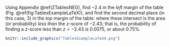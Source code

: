 
Using Appendix\ \@ref(ZTablesNEG), find $-2.4$ in the *left* margin of the table (Fig.\ \@ref(fig:TablesExampleLaTeX)), and find the second decimal place (in this case, $3$) in the *top* margin of the table: where these intersect is the area (or probability) *less than* the $z$-score of $-2.43$; that is, the probability of finding a $z$-score less than $z = -2.43$ is $0.0075$, or about $0.75$\%.

```r
knitr::include_graphics("TablesExampleLaTeX4.png")
```
